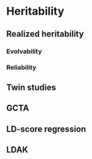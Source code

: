 # Heritability

## Realized heritability

### Evolvability

### Reliability

## Twin studies

## GCTA

## LD-score regression

## LDAK
